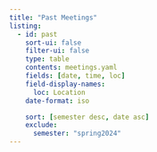 ```yaml
---
title: "Past Meetings"
listing:
  - id: past
    sort-ui: false
    filter-ui: false
    type: table
    contents: meetings.yaml
    fields: [date, time, loc]
    field-display-names:
      loc: Location
    date-format: iso

    sort: [semester desc, date asc]
    exclude:
      semester: "spring2024"
---
```

